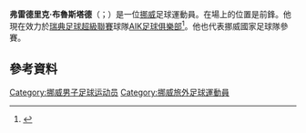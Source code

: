 '''弗雷德里克·布魯斯塔德'''（{{lang-no|Fredrik Brustad}}；{{bd|1988年|7月22日}}）是一位[[挪威|挪威]]足球運動員。在場上的位置是前鋒。他現在效力於[[瑞典足球超級聯賽|瑞典足球超級聯賽]]球隊[[AIK足球俱樂部|AIK足球俱樂部]]<ref>{{cite web |url=http://aikfotboll.se/Article.aspx?contentID=8710 |language=sv |title=Fredrik Brustad till AIK 2015 |work=AIK Fotboll |publisher=AIK Fotboll |date=13 August 2014 |accessdate=13 August 2014 |deadurl=yes |archiveurl=https://web.archive.org/web/20141109144957/http://www.aikfotboll.se/Article.aspx?contentID=8710 |archivedate=2014年11月9日 }}</ref>。他也代表挪威國家足球隊參賽。
==參考資料==
{{Reflist}}

{{DEFAULTSORT: Brustad, Fredrik}}
[[Category:挪威男子足球运动员|Category:挪威男子足球运动员]]
[[Category:挪威旅外足球運動員|Category:挪威旅外足球運動員]]